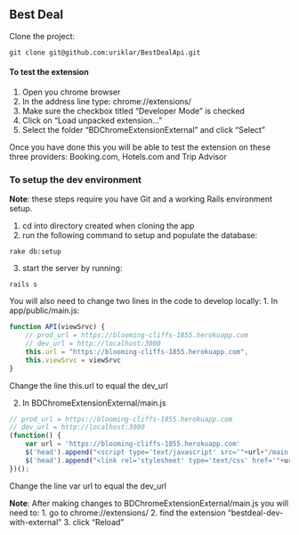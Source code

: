 ## Best Deal 

Clone the project:

```
git clone git@github.com:uriklar/BestDealApi.git
```

#### To test the extension

1. Open you chrome browser
2. In the address line type: chrome://extensions/
3. Make sure the checkbox titled "Developer Mode" is checked
5. Click on "Load unpacked extension..."
6. Select the folder "BDChromeExtensionExternal" and click "Select"

Once you have done this you will be able to test the extension on these three providers:
Booking.com, Hotels.com and Trip Advisor


### To setup the dev environment

**Note**: these steps require you have Git and a working Rails environment setup.

1. cd into directory created when cloning the app
2. run the following command to setup and populate the database:

```rake db:setup```

3. start the server by running:

```rails s```


You will also need to change two lines in the code to develop locally:
1. In app/public/main.js:

```javascript
function API(viewSrvc) {
	// prod_url = https://blooming-cliffs-1855.herokuapp.com
	// dev_url = http://localhost:3000
	this.url = "https://blooming-cliffs-1855.herokuapp.com",
	this.viewSrvc = viewSrvc
}
```


Change the line this.url to equal the dev_url

2. In BDChromeExtensionExternal/main.js
```javascript
// prod_url = https://blooming-cliffs-1855.herokuapp.com
// dev_url = http://localhost:3000
(function() {
	var url = 'https://blooming-cliffs-1855.herokuapp.com'
	$('head').append("<script type='text/javascript' src='"+url+"/main.js'>");
	$('head').append("<link rel='stylesheet' type='text/css' href='"+url+"/main.css'>");
})();
```

Change the line var url to equal the dev_url

**Note**: After making changes to BDChromeExtensionExternal/main.js you will need to:
1. go to chrome://extensions/
2. find the extension "bestdeal-dev-with-external"
3. click "Reload"

